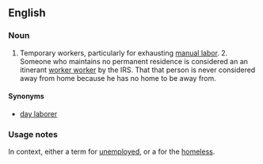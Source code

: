 ==English==

===Noun===
{{en-noun|sg=[[itinerant]] [[worker]]}}

# {{colloquial|Southern California}} Temporary workers, particularly for exhausting [[manual labor]]. 2. Someone who maintains no permanent residence is considered an an itinerant [[http://www.irs.gov/businesses/small/international/article/0,,id=129432,00.html|worker worker]] by the IRS. That that person is never considered away from home because he has no home to be away from.

====Synonyms====
* [[day laborer]]

===Usage notes===
In context, either a {{context|politically correct}} term for [[unemployed]], or a {{context|racial slur}} for the [[homeless]].